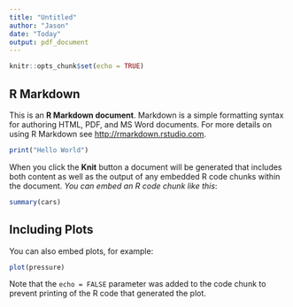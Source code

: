 ```yaml
---
title: "Untitled"
author: "Jason"
date: "Today"
output: pdf_document
---
```


```r
knitr::opts_chunk$set(echo = TRUE)
```

## R Markdown

This is an **R Markdown document**. Markdown is a simple formatting syntax for authoring HTML, PDF, and MS Word documents. For more details on using R Markdown see <http://rmarkdown.rstudio.com>.
```r
print("Hello World")
```

When you click the **Knit** button a document will be generated that includes both content as well as the output of any embedded R code chunks within the document. *You can embed an R code chunk like this*:

```r
summary(cars)
```

## Including Plots

You can also embed plots, for example:

```r
plot(pressure)
```

Note that the `echo = FALSE` parameter was added to the code chunk to prevent printing of the R code that generated the plot.
